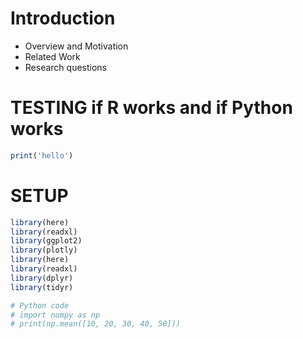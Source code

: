 # Introduction

* Overview and Motivation
* Related Work
* Research questions

# TESTING if R works and if Python works
```r
print('hello')
```
# SETUP
```r
library(here)
library(readxl)
library(ggplot2)
library(plotly)
library(here)
library(readxl)
library(dplyr)
library(tidyr)
```

```python
# Python code
# import numpy as np
# print(np.mean([10, 20, 30, 40, 50]))
```
